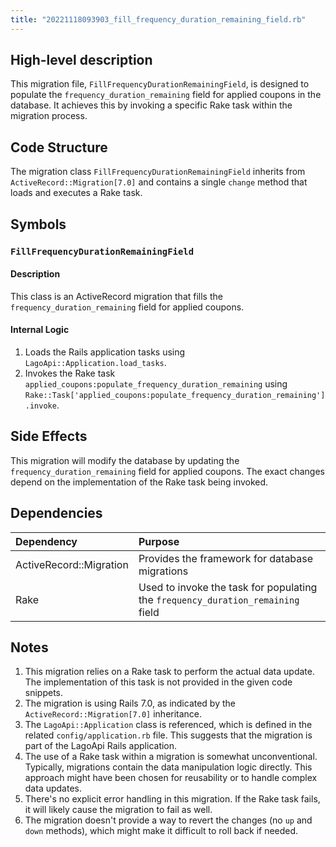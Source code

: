 ```yaml
---
title: "20221118093903_fill_frequency_duration_remaining_field.rb"
---
```


## High-level description
This migration file, `FillFrequencyDurationRemainingField`, is designed to populate the `frequency_duration_remaining` field for applied coupons in the database. It achieves this by invoking a specific Rake task within the migration process.

## Code Structure
The migration class `FillFrequencyDurationRemainingField` inherits from `ActiveRecord::Migration[7.0]` and contains a single `change` method that loads and executes a Rake task.

## Symbols

### `FillFrequencyDurationRemainingField`
#### Description
This class is an ActiveRecord migration that fills the `frequency_duration_remaining` field for applied coupons.

#### Internal Logic
1. Loads the Rails application tasks using `LagoApi::Application.load_tasks`.
2. Invokes the Rake task `applied_coupons:populate_frequency_duration_remaining` using `Rake::Task['applied_coupons:populate_frequency_duration_remaining'].invoke`.

## Side Effects
This migration will modify the database by updating the `frequency_duration_remaining` field for applied coupons. The exact changes depend on the implementation of the Rake task being invoked.

## Dependencies
| Dependency | Purpose |
|:-----------|:--------|
| ActiveRecord::Migration | Provides the framework for database migrations |
| Rake | Used to invoke the task for populating the `frequency_duration_remaining` field |

## Notes
1. This migration relies on a Rake task to perform the actual data update. The implementation of this task is not provided in the given code snippets.
2. The migration is using Rails 7.0, as indicated by the `ActiveRecord::Migration[7.0]` inheritance.
3. The `LagoApi::Application` class is referenced, which is defined in the related `config/application.rb` file. This suggests that the migration is part of the LagoApi Rails application.
4. The use of a Rake task within a migration is somewhat unconventional. Typically, migrations contain the data manipulation logic directly. This approach might have been chosen for reusability or to handle complex data updates.
5. There's no explicit error handling in this migration. If the Rake task fails, it will likely cause the migration to fail as well.
6. The migration doesn't provide a way to revert the changes (no `up` and `down` methods), which might make it difficult to roll back if needed.